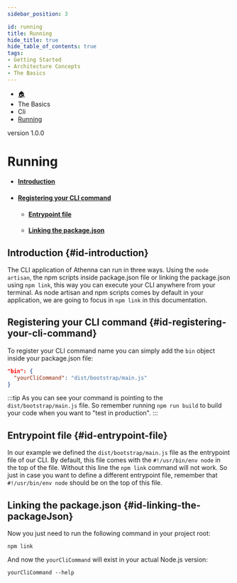 ```yaml
---
sidebar_position: 3

id: running
title: Running
hide_title: true
hide_table_of_contents: true
tags:
- Getting Started
- Architecture Concepts
- The Basics
---
```


<nav aria-label="breadcrumbs">
    <ul class="breadcrumbs">
        <li class="breadcrumbs__item">
            <a class="breadcrumbs__link" href="/">🏠</a>
        </li>
        <li class="breadcrumbs__item">
            <a class="breadcrumbs__link">The Basics</a>
        </li>
        <li class="breadcrumbs__item">
            <a class="breadcrumbs__link">Cli</a>
        </li>
        <li class="breadcrumbs__item">
            <a class="breadcrumbs__link" href="/docs/the-basics/cli/running">Running</a>
        </li>
    </ul>
</nav>

<span class="badge badge--secondary margin-top-bot">version 1.0.0</span>

# Running

- #### [Introduction](#id-introduction)
- #### [Registering your CLI command](#id-registering-your-cli-command)
  - #### [Entrypoint file](#id-entrypoint-file)
  - #### [Linking the package.json](#id-linking-the-packageJson)

## Introduction {#id-introduction}

The CLI application of Athenna can run in three ways. Using the `node artisan`, the npm scripts inside package.json file
or linking the package.json using `npm link`, this way you can execute your CLI anywhere from your terminal. As node artisan
and npm scripts comes by default in your application, we are going to focus in `npm link` in this documentation.

## Registering your CLI command {#id-registering-your-cli-command}

To register your CLI command name you can simply add the `bin` object inside your package.json file:

```json
"bin": {
  "yourCliCommand": "dist/bootstrap/main.js"
}
```

:::tip
As you can see your command is pointing to the `dist/bootstrap/main.js` file. So remember running `npm run build`  to
build your code when you want to "test in production".
:::

## Entrypoint file {#id-entrypoint-file}

In our example we defined the `dist/bootstrap/main.js` file as the entrypoint file of our CLI. By default, this file
comes with the `#!/usr/bin/env node` in the top of the file. Without this line the `npm link` command will not work.
So just in case you want to define a different entrypoint file, remember that `#!/usr/bin/env node` should be on the top
of this file.

## Linking the package.json {#id-linking-the-packageJson}

Now you just need to run the following command in your project root:

```shell
npm link
```

And now the `yourCliCommand` will exist in your actual Node.js version:

```shell
yourCliCommand --help
```

